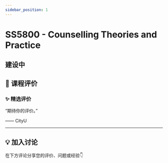 ```yaml
---
sidebar_position: 1
---
```



# SS5800 - Counselling Theories and Practice

## 建设中

## **💬 课程评价**

### ✨ **精选评价**
<div className={commentStyles.commentBox}>
    <p className={commentStyles.commentText}>
        “期待你的评价。”
    </p>
    <p className={commentStyles.commentAuthor}>—— CityU</p>
</div>

---

## **💡 加入讨论**

在下方评论分享您的评价、问题或经验👇
<Utterances />
